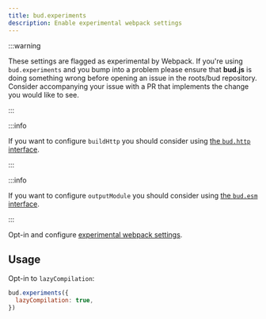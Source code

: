 ```yaml
---
title: bud.experiments
description: Enable experimental webpack settings
---
```


:::warning

These settings are flagged as experimental by Webpack. If you're using `bud.experiments` and you bump into a problem please ensure that
**bud.js** is doing something wrong before opening an issue in the roots/bud repository. Consider accompanying your issue with
a PR that implements the change you would like to see.

:::

:::info

If you want to configure `buildHttp` you should consider using [the `bud.http` interface](/learn/general-use/esmodules).

:::

:::info

If you want to configure `outputModule` you should consider using [the `bud.esm` interface](/learn/general-use/esmodules).

:::

Opt-in and configure [experimental webpack settings](https://webpack.js.org/configuration/experiments/#experiments).

## Usage

Opt-in to `lazyCompilation`:

```js
bud.experiments({
  lazyCompilation: true,
})
```
